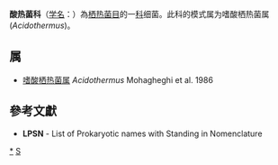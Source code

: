 {{Automatic taxobox
| taxon = Acidothermaceae
| authority = Rainey et al. 1997
| type species = 嗜酸栖热菌属<br>Acidothermus
| type species authority = Mohagheghi et al. 1986
}}
'''酸热菌科'''（[[学名|学名]]：{{lang|la|''Acidothermaceae''}}）為[[栖热菌目|栖热菌目]]的一[[科|科]]细菌。此科的模式属为嗜酸栖热菌属(''Acidothermus'')。

==属==
* [[嗜酸栖热菌属|嗜酸栖热菌属]] ''Acidothermus'' Mohagheghi et al. 1986

==參考文獻==
{{reflist}}
* '''LPSN''' - List of Prokaryotic names with Standing in Nomenclature

{{taxonbar}}

[[Category:_酸热菌科|*]]
[[Category:1997年描述的分类群|S]]